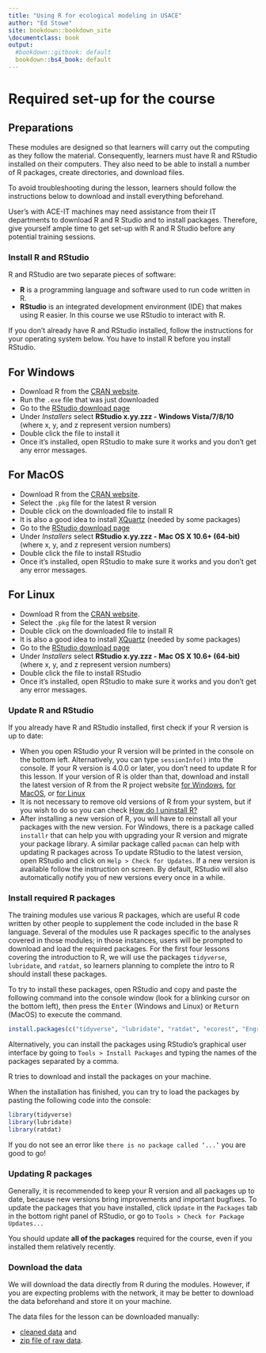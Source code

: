 ```yaml
---
title: "Using R for ecological modeling in USACE"
author: "Ed Stowe"
site: bookdown::bookdown_site
\documentclass: book
output:
  #bookdown::gitbook: default
  bookdown::bs4_book: default
---
```


# Required set-up for the course {-}

## Preparations

These modules are designed so that learners will carry out the computing as they follow the material. Consequently, learners must have R and RStudio installed on their computers. They also need
to be able to install a number of R packages, create directories, and download
files.

To avoid troubleshooting during the lesson, learners should follow the
instructions below to download and install everything beforehand.

User's with ACE-IT machines may need assistance from their IT departments to download R and R Studio and to install packages. Therefore, give yourself ample time to get set-up with R and R Studio before any potential training sessions.

### Install R and RStudio

R and RStudio are two separate pieces of software: 

* **R** is a programming language and software used to run code written in R.
* **RStudio** is an integrated development environment (IDE) that makes using R easier. In this course we use RStudio to interact with R. 
  
If you don't already have R and RStudio installed, follow the instructions for your operating system below.
You have to install R before you install RStudio. 

::::::: spoiler

## For Windows

* Download R from the [CRAN website](https://cran.r-project.org/bin/windows/base/release.htm).
* Run the `.exe` file that was just downloaded
* Go to the [RStudio download page](https://www.rstudio.com/products/rstudio/download/#download)
* Under *Installers* select **RStudio x.yy.zzz - Windows Vista/7/8/10** (where x, y, and z represent version numbers)
* Double click the file to install it
* Once it's installed, open RStudio to make sure it works and you don't get any error messages.
  
:::::::::::::::::::::::::

:::::::::::::::: spoiler

## For MacOS

* Download R from the [CRAN website](https://cran.r-project.org/bin/macosx/).
* Select the `.pkg` file for the latest R version
* Double click on the downloaded file to install R
* It is also a good idea to install [XQuartz](https://www.xquartz.org/) (needed by some packages)
* Go to the [RStudio download page](https://www.rstudio.com/products/rstudio/download/#download)
* Under *Installers* select **RStudio x.yy.zzz - Mac OS X 10.6+ (64-bit)** (where x, y, and z represent version numbers)
* Double click the file to install RStudio
* Once it's installed, open RStudio to make sure it works and you don't get any error messages.

::::::::::::::::

::::::: spoiler

## For Linux 

* Download R from the [CRAN website](https://cran.r-project.org/bin/macosx/).
* Select the `.pkg` file for the latest R version
* Double click on the downloaded file to install R
* It is also a good idea to install [XQuartz](https://www.xquartz.org/) (needed by some packages)
* Go to the [RStudio download page](https://www.rstudio.com/products/rstudio/download/#download)
* Under *Installers* select **RStudio x.yy.zzz - Mac OS X 10.6+ (64-bit)** (where x, y, and z represent version numbers)
* Double click the file to install RStudio
* Once it's installed, open RStudio to make sure it works and you don't get any error messages.

::::::::::::::::

### Update R and RStudio

If you already have R and RStudio installed, first check if your R version is up to date:

* When you open RStudio your R version will be printed in the console on the bottom left. Alternatively, you can type `sessionInfo()` into the console. If your R version is 4.0.0 or later, you don't need to update R for this lesson. If your version of R is older than that, download and install the latest version of R from the R project website [for Windows](https://cran.r-project.org/bin/windows/base/), [for MacOS](https://cran.r-project.org/bin/macosx/), or [for Linux](https://cran.r-project.org/bin/linux/)
* It is not necessary to remove old versions of R from your system, but if you wish to do so you can check [How do I uninstall R?](https://cran.r-project.org/bin/windows/base/rw-FAQ.html#How-do-I-UNinstall-R_003f) 
* After installing a new version of R, you will have to reinstall all your packages with the new version. For Windows, there is a package called `installr` that can help you with upgrading your R version and migrate your package library. A similar package called `pacman` can help with updating R packages across
To update RStudio to the latest version, open RStudio and click on 
`Help > Check for Updates`. If a new version is available follow the 
instruction on screen. By default, RStudio will also automatically notify you 
of new versions every once in a while.

### Install required R packages

The training modules use various R packages, which are useful R code written by other people to supplement the code included in the base R language. Several of the modules use R packages specific to the analyses covered in those modules; in those instances, users will be prompted to download and load the required packages. For the first four lessons covering the introduction to R, we will use the packages `tidyverse`, `lubridate`, and `ratdat`, so learners planning to complete the intro to R should install these packages.

To try to install these packages, open RStudio and copy and paste the following command into the console window (look for a blinking cursor on the bottom left), then press the <kbd>Enter</kbd> (Windows and Linux) or <kbd>Return</kbd> (MacOS) to execute the command.

```r
install.packages(c("tidyverse", "lubridate", "ratdat", "ecorest", "EngrEcon", "knitr"))
```

Alternatively, you can install the packages using RStudio's graphical user interface by going to `Tools > Install Packages` and typing the names of the packages separated by a comma.

R tries to download and install the packages on your machine. 

When the installation has finished, you can try to load the packages by pasting the following code into the console:

```r
library(tidyverse)
library(lubridate)
library(ratdat)
```

If you do not see an error like `there is no package called ‘...’` you are good to go! 

### Updating R packages

Generally, it is recommended to keep your R version and all packages up to date, because new versions bring improvements and important bugfixes. To update the packages that you have installed, click `Update` in the `Packages` tab in the bottom right panel of RStudio, or go to `Tools > Check for Package Updates...` 

You should update **all of the packages** required for the course, even if you installed them relatively recently.

### Download the data

We will download the data directly from R during the modules. However, if you are expecting problems with the network, it may be better to download the data beforehand and store it on your machine.

The data files for the lesson can be downloaded manually:

 - [cleaned data](../episodes/data/cleaned/surveys_complete_77_89.csv) and 
 - [zip file of raw data](../episodes/data/new_data.zip).